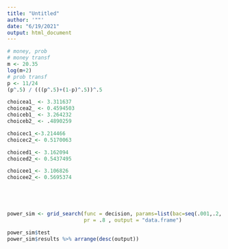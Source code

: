 ```yaml
---
title: "Untitled"
author: '""'
date: "6/19/2021"
output: html_document
---
```




```r
# money, prob
# money transf
m <- 20.35
log(m+2)
# prob transf
p <- 11/24
(p^.5) / (((p^.5)+(1-p)^.5))^.5

choicea1_ <- 3.311637
choicea2_ <- 0.4594503
choiceb1_ <- 3.264232
choiceb2_ <- .4890259

choicec1_<-3.214466
choicec2_<- 0.5170063

choiced1_<- 3.162094
choiced2_<- 0.5437495

choicee1_<- 3.106826
choicee2_<- 0.5695374





power_sim <- grid_search(func = decision, params=list(bac=seq(.001,.2,.02),tt = 0),choicex=choicea,choicey=choiceb, 
                         pr = .8 , output = "data.frame")

power_sim$test
power_sim$results %>% arrange(desc(output))

```

